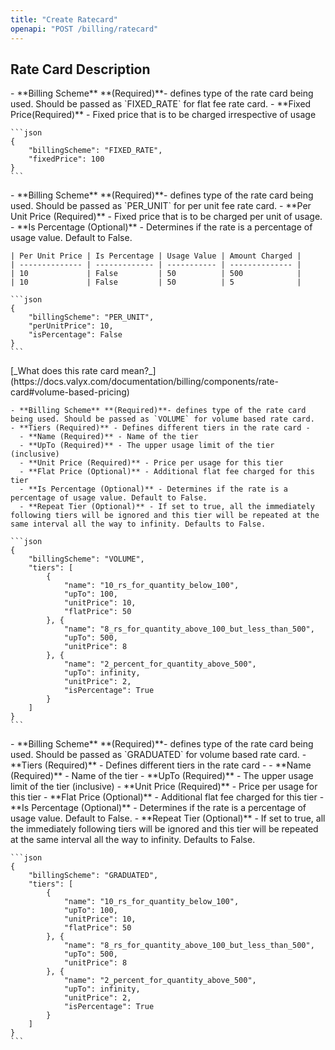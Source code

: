 ```yaml
---
title: "Create Ratecard"
openapi: "POST /billing/ratecard"
---
```


<h2>
Rate Card Description

</h2>

<Tabs>
  <Tab title="Flat Fee">
    - **Billing Scheme** **(Required)**- defines type of the rate card being used. Should be passed as `FIXED_RATE` for flat fee rate card.
    - **Fixed Price(Required)** - Fixed price that is to be charged irrespective of usage

    ```json
    {
    	"billingScheme": "FIXED_RATE",
    	"fixedPrice": 100
    }
    ```
  </Tab>
  <Tab title="Per Unit Fee">
    - **Billing Scheme** **(Required)**- defines type of the rate card being used. Should be passed as `PER_UNIT` for per unit fee rate card.
    - **Per Unit Price (Required)** - Fixed price that is to be charged per unit of usage.
    - **Is Percentage (Optional)** - Determines if the rate is a percentage of usage value. Default to False.

    | Per Unit Price | Is Percentage | Usage Value | Amount Charged |
    | -------------- | ------------- | ----------- | -------------- |
    | 10             | False         | 50          | 500            |
    | 10             | False         | 50          | 5              |

    ```json
    {
    	"billingScheme": "PER_UNIT",
    	"perUnitPrice": 10,
    	"isPercentage": False 
    }
    ```
  </Tab>
  <Tab title="Volume Based">
    [_<Tooltip tip="">What does this rate card mean?</Tooltip>_](https://docs.valyx.com/documentation/billing/components/rate-card#volume-based-pricing)

    - **Billing Scheme** **(Required)**- defines type of the rate card being used. Should be passed as `VOLUME` for volume based rate card.
    - **Tiers (Required)** - Defines different tiers in the rate card -
      - **Name (Required)** - Name of the tier
      - **UpTo (Required)** - The upper usage limit of the tier (inclusive)
      - **Unit Price (Required)** - Price per usage for this tier
      - **Flat Price (Optional)** - Additional flat fee charged for this tier
      - **Is Percentage (Optional)** - Determines if the rate is a percentage of usage value. Default to False.
      - **Repeat Tier (Optional)** - If set to true, all the immediately following tiers will be ignored and this tier will be repeated at the same interval all the way to infinity. Defaults to False.

    ```json
    {
    	"billingScheme": "VOLUME",
    	"tiers": [
    		{
    			"name": "10_rs_for_quantity_below_100",
    			"upTo": 100,
    			"unitPrice": 10,
    			"flatPrice": 50
    		}, {
    			"name": "8_rs_for_quantity_above_100_but_less_than_500",
    			"upTo": 500,
    			"unitPrice": 8
    		}, {
    			"name": "2_percent_for_quantity_above_500",
    			"upTo": infinity,
    			"unitPrice": 2,
    			"isPercentage": True
    		}
    	]
    }
    ```
  </Tab>
  <Tab title="Graduated">
    - **Billing Scheme** **(Required)**- defines type of the rate card being used. Should be passed as `GRADUATED` for volume based rate card.
    - **Tiers (Required)** - Defines different tiers in the rate card -
      - **Name (Required)** - Name of the tier
      - **UpTo (Required)** - The upper usage limit of the tier (inclusive)
      - **Unit Price (Required)** - Price per usage for this tier
      - **Flat Price (Optional)** - Additional flat fee charged for this tier
      - **Is Percentage (Optional)** - Determines if the rate is a percentage of usage value. Default to False.
      - **Repeat Tier (Optional)** - If set to true, all the immediately following tiers will be ignored and this tier will be repeated at the same interval all the way to infinity. Defaults to False.

    ```json
    {
    	"billingScheme": "GRADUATED",
    	"tiers": [
    		{
    			"name": "10_rs_for_quantity_below_100",
    			"upTo": 100,
    			"unitPrice": 10,
    			"flatPrice": 50
    		}, {
    			"name": "8_rs_for_quantity_above_100_but_less_than_500",
    			"upTo": 500,
    			"unitPrice": 8
    		}, {
    			"name": "2_percent_for_quantity_above_500",
    			"upTo": infinity,
    			"unitPrice": 2,
    			"isPercentage": True
    		}
    	]
    }
    ```
  </Tab>
</Tabs>